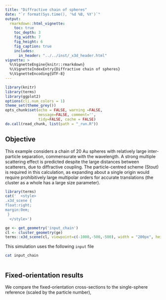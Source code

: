 ```yaml
---
title: "Diffractive chain of spheres"
date: "`r format(Sys.time(), '%d %B, %Y')`"
output:
  rmarkdown::html_vignette:
    toc: true
    toc_depth: 3
    fig_width: 7
    fig_height: 6
    fig_caption: true
    includes:
      in_header: "../../inst/_x3d_header.html"
vignette: >
  %\VignetteEngine{knitr::rmarkdown}
  %\VignetteIndexEntry{Diffractive chain of spheres}
  %\VignetteEncoding{UTF-8}
---
```


```r
library(knitr)
library(terms)
library(ggplot2)
options(cli.num_colors = 1)
theme_set(theme_grey())
opts_chunk$set(echo = FALSE, warning =FALSE,
               message=FALSE, comment='', 
               tidy=FALSE, cache = FALSE)
do.call(read_chunk, list(path = "_run.R"))
```

## Objective

This example considers a chain of 20 Au spheres with relatively large inter-particle separation, commensurate with the wavelength. A strong multiple scattering effect is predicted despite the large distances between scatterers, due to diffractive coupling. The particle-centred scheme (Stout) is required in this calculation, as expanding about a single origin would require prohibitively large multipolar orders for accurate translations (the cluster as a whole has a large size parameter).

```r
library(terms)
cat('  <style>
.x3d_scene {
float:right;
margin:0em;
 }
  </style>')

ge <- get_geometry('input_chain')
cl <- cluster_geometry(ge)
terms::x3d_scene(cl, viewpoint=c(-1000,-500,-500), width = "200px", height = "150px", default_material='gold')
```

This simulation uses the following `input` file
```bash
cat input_chain
```

```r
```

## Fixed-orientation results

We compare the fixed-orientation cross-sections to the single-sphere reference (scaled by the particle number),

```r
```

